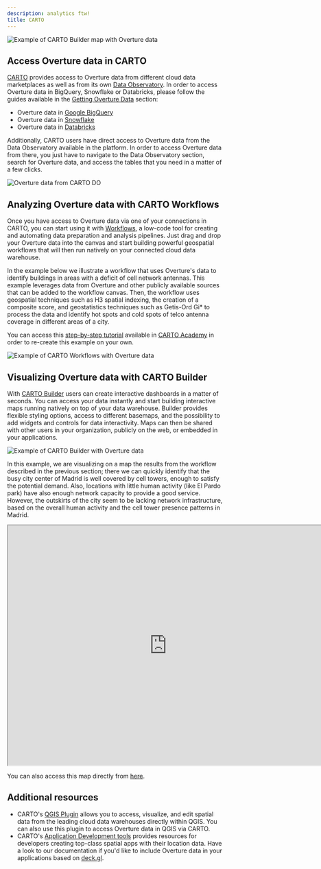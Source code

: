 ```yaml
---
description: analytics ftw!
title: CARTO
---
```


![Example of CARTO Builder map with Overture data](./assets/CARTO_overture_map.png)

## Access Overture data in CARTO

[CARTO](https://carto.com/) provides access to Overture data from different cloud data marketplaces as well as from its own [Data Observatory](https://carto.com/spatial-data-catalog/browser). In order to access Overture data in BigQuery, Snowflake or Databricks, please follow the guides available in the [Getting Overture Data](../../getting-data) section:

- Overture data in [Google BigQuery](/getting-data/data-mirrors/bigquery/)
- Overture data in [Snowflake](/getting-data/data-mirrors/snowflake/)
- Overture data in [Databricks](/getting-data/data-mirrors/databricks/)

Additionally, CARTO users have direct access to Overture data from the Data Observatory available in the platform. In order to access Overture data from there, you just have to navigate to the Data Observatory section, search for Overture data, and access the tables that you need in a matter of a few clicks.

![Overture data from CARTO DO](./assets/CARTO_DO.gif)

## Analyzing Overture data with CARTO Workflows

Once you have access to Overture data via one of your connections in CARTO, you can start using it with [Workflows](https://carto.com/workflows), a low-code tool for creating and automating data preparation and analysis pipelines. Just drag and drop your Overture data into the canvas and start building powerful geospatial workflows that will then run natively on your connected cloud data warehouse.

In the example below we illustrate a workflow that uses Overture's data to identify buildings in areas with a deficit of cell network antennas. This example leverages data from Overture and other publicly available sources that can be added to the workflow canvas. Then, the workflow uses geospatial techniques such as H3 spatial indexing, the creation of a composite score, and geostatistics techniques such as Getis-Ord Gi* to process the data and identify hot spots and cold spots of telco antenna coverage in different areas of a city.

You can access this [step-by-step tutorial](https://academy.carto.com/creating-workflows/step-by-step-tutorials/identify-buildings-in-areas-with-a-deficit-of-cell-network-antennas) available in [CARTO Academy](https://academy.carto.com/) in order to re-create this example on your own.

![Example of CARTO Workflows with Overture data](./assets/CARTO_Workflows.gif)

## Visualizing Overture data with CARTO Builder

With [CARTO Builder](https://carto.com/builder) users can create interactive dashboards in a matter of seconds. You can access your data instantly and start building interactive maps running natively on top of your data warehouse. Builder provides flexible styling options, access to different basemaps, and the possibility to add widgets and controls for data interactivity. Maps can then be shared with other users in your organization, publicly on the web, or embedded in your applications.

![Example of CARTO Builder with Overture data](./assets/CARTO_Builder.gif)

In this example, we are visualizing on a map the results from the workflow described in the previous section; there we can quickly identify that the busy city center of Madrid is well covered by cell towers, enough to satisfy the potential demand. Also, locations with little human activity (like El Pardo park) have also enough network capacity to provide a good service. However, the outskirts of the city seem to be lacking network infrastructure, based on the overall human activity and the cell tower presence patterns in Madrid.

<iframe width="740px" height="560px" src="https://clausa.app.carto.com/map/8b7754af-4810-471b-836c-d1b99742021c"></iframe>

You can also access this map directly from [here](https://clausa.app.carto.com/map/8b7754af-4810-471b-836c-d1b99742021c).

## Additional resources

- CARTO's [QGIS Plugin](https://docs.carto.com/data-and-analysis/carto-qgis-plugin) allows you to access, visualize, and edit spatial data from the leading cloud data warehouses directly within QGIS. You can also use this plugin to access Overture data in QGIS via CARTO.
- CARTO's [Application Development tools](https://docs.carto.com/carto-for-developers/overview) provides resources for developers creating top-class spatial apps with their location data. Have a look to our documentation if you'd like to include Overture data in your applications based on [deck.gl](https://deck.gl/).

